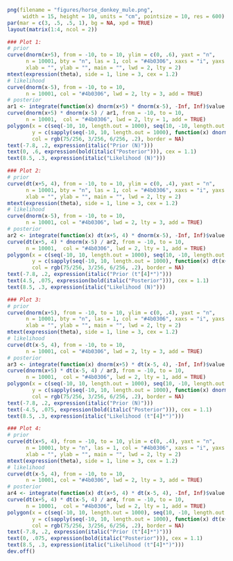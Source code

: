 
```r
png(filename = "figures/horse_donkey_mule.png", 
     width = 15, height = 10, units = "cm", pointsize = 10, res = 600)
par(mar = c(3, .5, .5, 1), bg = NA, xpd = TRUE)
layout(matrix(1:4, ncol = 2))

### Plot 1:
# prior
curve(dnorm(x+5), from = -10, to = 10, ylim = c(0, .6), yaxt = "n", 
      n = 10001, bty = "n", las = 1, col = "#4b0306", xaxs = "i", yaxs = "i", 
      xlab = "", ylab = "", main = "", lwd = 2, lty = 2)
mtext(expression(theta), side = 1, line = 3, cex = 1.2)
# likelihood
curve(dnorm(x-5), from = -10, to = 10, 
      n = 10001, col = "#4b0306", lwd = 2, lty = 3, add = TRUE)
# posterior
ar1 <- integrate(function(x) dnorm(x+5) * dnorm(x-5), -Inf, Inf)$value
curve(dnorm(x+5) * dnorm(x-5) / ar1, from = -10, to = 10, 
      n = 10001,  col = "#4b0306", lwd = 2, lty = 1, add = TRUE)
polygon(x = c(seq(-10, 10, length.out = 1000), seq(10, -10, length.out = 1000)), 
        y = c(sapply(seq(-10, 10, length.out = 1000), function(x) dnorm(x+5) * dnorm(x-5) / ar1), rep(0, 1000)), 
        col = rgb(75/256, 3/256, 6/256, .2), border = NA)
text(-7.8, .2, expression(italic("Prior (N)")))
text(0, .6, expression(bold(italic("Posterior"))), cex = 1.1)
text(8.5, .3, expression(italic("Likelihood (N)")))

### Plot 2:
# prior
curve(dt(x+5, 4), from = -10, to = 10, ylim = c(0, .4), yaxt = "n", 
      n = 10001, bty = "n", las = 1, col = "#4b0306", xaxs = "i", yaxs = "i", 
      xlab = "", ylab = "", main = "", lwd = 2, lty = 2)
mtext(expression(theta), side = 1, line = 3, cex = 1.2)
# likelihood
curve(dnorm(x-5), from = -10, to = 10, 
      n = 10001, col = "#4b0306", lwd = 2, lty = 3, add = TRUE)
# posterior
ar2 <- integrate(function(x) dt(x+5, 4) * dnorm(x-5), -Inf, Inf)$value
curve(dt(x+5, 4) * dnorm(x-5) / ar2, from = -10, to = 10, 
      n = 10001,  col = "#4b0306", lwd = 2, lty = 1, add = TRUE)
polygon(x = c(seq(-10, 10, length.out = 1000), seq(10, -10, length.out = 1000)), 
        y = c(sapply(seq(-10, 10, length.out = 1000), function(x) dt(x+5, 4) * dnorm(x-5) / ar2), rep(0, 1000)), 
        col = rgb(75/256, 3/256, 6/256, .2), border = NA)
text(-7.8, .2, expression(italic("Prior (t"[4]*")")))
text(4.5, .075, expression(bold(italic("Posterior"))), cex = 1.1)
text(8.5, .3, expression(italic("Likelihood (N)")))

### Plot 3:
# prior
curve(dnorm(x+5), from = -10, to = 10, ylim = c(0, .4), yaxt = "n", 
      n = 10001, bty = "n", las = 1, col = "#4b0306", xaxs = "i", yaxs = "i", 
      xlab = "", ylab = "", main = "", lwd = 2, lty = 2)
mtext(expression(theta), side = 1, line = 3, cex = 1.2)
# likelihood
curve(dt(x-5, 4), from = -10, to = 10, 
      n = 10001, col = "#4b0306", lwd = 2, lty = 3, add = TRUE)
# posterior
ar3 <- integrate(function(x) dnorm(x+5) * dt(x-5, 4), -Inf, Inf)$value
curve(dnorm(x+5) * dt(x-5, 4) / ar3, from = -10, to = 10, 
      n = 10001,  col = "#4b0306", lwd = 2, lty = 1, add = TRUE)
polygon(x = c(seq(-10, 10, length.out = 1000), seq(10, -10, length.out = 1000)), 
        y = c(sapply(seq(-10, 10, length.out = 1000), function(x) dnorm(x+5) * dt(x-5, 4) / ar2), rep(0, 1000)), 
        col = rgb(75/256, 3/256, 6/256, .2), border = NA)
text(-7.8, .2, expression(italic("Prior (N)")))
text(-4.5, .075, expression(bold(italic("Posterior"))), cex = 1.1)
text(8.5, .3, expression(italic("Likelihood (t"[4]*")")))

### Plot 4:
# prior
curve(dt(x+5, 4), from = -10, to = 10, ylim = c(0, .4), yaxt = "n", 
      n = 10001, bty = "n", las = 1, col = "#4b0306", xaxs = "i", yaxs = "i", 
      xlab = "", ylab = "", main = "", lwd = 2, lty = 2)
mtext(expression(theta), side = 1, line = 3, cex = 1.2)
# likelihood
curve(dt(x-5, 4), from = -10, to = 10, 
      n = 10001, col = "#4b0306", lwd = 2, lty = 3, add = TRUE)
# posterior
ar4 <- integrate(function(x) dt(x+5, 4) * dt(x-5, 4), -Inf, Inf)$value
curve(dt(x+5, 4) * dt(x-5, 4) / ar4, from = -10, to = 10, 
      n = 10001,  col = "#4b0306", lwd = 2, lty = 1, add = TRUE)
polygon(x = c(seq(-10, 10, length.out = 1000), seq(10, -10, length.out = 1000)), 
        y = c(sapply(seq(-10, 10, length.out = 1000), function(x) dt(x+5, 4) * dt(x-5, 4) / ar4), rep(0, 1000)), 
        col = rgb(75/256, 3/256, 6/256, .2), border = NA)
text(-7.8, .2, expression(italic("Prior (t"[4]*")")))
text(0, .075, expression(bold(italic("Posterior"))), cex = 1.1)
text(8.5, .3, expression(italic("Likelihood (t"[4]*")")))
dev.off()
```
